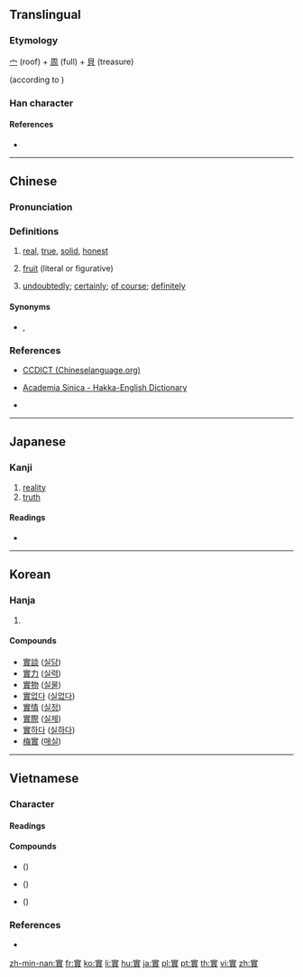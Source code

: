 {{also|实|実}}
==Translingual==
{{Han simplified forms|實|実|实}}

===Etymology===
[[宀]] (roof) + [[周]] (full) + [[貝]] (treasure)

{{Han compound|宀|貫|t1=roof|t2=treasure|ls=ic}} (according to {{w|Shuowen Jiezi}})

===Han character===
{{Han char|rn=40|rad=宀|as=11|sn=14|four=30806|canj=JWJC|ids=⿱宀貫}}

====References====
* {{Han ref|kx=0291.040|dkj=07294|dj=0575.070|hdz=20952.030|uh=5BE6|ud=23526|bh=B9EA|bd=47594}}

----

==Chinese==
{{zh-forms|s=实}}

===Pronunciation===
{{zh-pron
|m=shí
|c=sat6
|h=pfs=
|md=
|mn=cha̍t/si̍t
|w=
|mc=y
|oc=y
|cat=n,c:adv
}}
{{attention|hak}} <!--{{hak-hanzi|poj=shi̍t|gd=sit<sup>8</sup> [Bao'an, Dongguan, Hong Kong]; s'it<sup>8</sup> (shit<sup>8</sup>) [Meixian, Hailu, Kwangtung]; siit<sup>8</sup> [Siyan]|hpy=sid6}}-->

===Definitions===
{{zh-hanzi}}

# [[real]], [[true]], [[solid]], [[honest]]
#: {{zh-l|事實|truth}}
# [[fruit]] (literal or figurative)
#: {{zh-l|果實|fruit}}
# {{lb|zh|Cantonese}} [[undoubtedly]]; [[certainly]]; [[of course]]; [[definitely]]

====Synonyms====
* {{sense|of course}} {{zh-l|梗係}}, {{zh-l|當然}}

===References===
* {{qualifier|Hakka}} [http://www.chinalanguage.com/dictionaries/?mode=view&view=chardict&query=%E5%AF%A6 CCDICT (Chineselanguage.org)]
* {{qualifier|Hakka}} [http://minhakka.ling.sinica.edu.tw/bkg/hakyin/search.php?DETAIL=1&LIMIT=id=36424&dbname=su_tian_1&graph=2 Academia Sinica - Hakka-English Dictionary]
* {{qualifier|Hakka}} {{R:hak:Lau 1997}}

----

==Japanese==

===Kanji===
{{ja-kanji|grade=|rs=宀11|style=ky|shin=実}}

# [[reality]]
# [[truth]]

====Readings====
* {{ja-readings|on=[[じつ]] (jitsu), [[しつ]] (shitsu), [[じち]] (jichi)|kun=[[み]] (mi), [[みのる]] (minoru)}}

----

==Korean==

===Hanja===
{{ko-hanja|hangeul=[[실]]|rv=sil|mr=sil}}

# {{defn|lang=ko|sort=宀11}}

====Compounds====
* [[實談]] ([[실담]])
* [[實力]] ([[실력]])
* [[實物]] ([[실물]])
* [[實없다]] ([[실없다]])
* [[實情]] ([[실정]])
* [[實際]] ([[실제]])
* [[實하다]] ([[실하다]])
* [[梅實]] ([[매실]])

----

==Vietnamese==

===Character===

====Readings====
{{vi-readings|hv=thực, thặc, chí, thật|nom=thật, thiệt, chí, thực|rs=宀11}}

====Compounds====
* {{vi-l|實現}} ({{vi-l|thực hiện}})
* {{vi-l|實際}} ({{vi-l|thực tế}})
* {{vi-l|視實}} ({{vi-l|thị thực}})

===References===
* {{R:WinVNKey:Lê Sơn Thanh}}

[[zh-min-nan:實]]
[[fr:實]]
[[ko:實]]
[[li:實]]
[[hu:實]]
[[ja:實]]
[[pl:實]]
[[pt:實]]
[[th:實]]
[[vi:實]]
[[zh:實]]